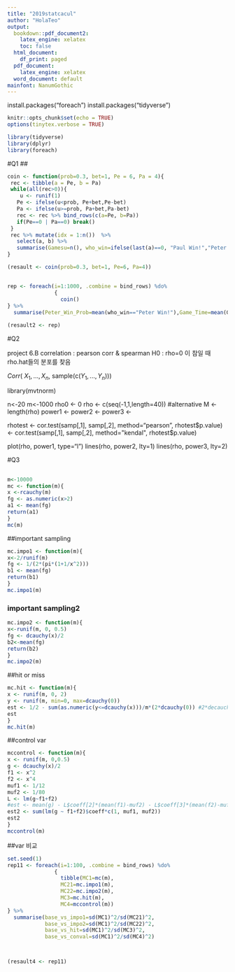 ---
title: "2019statcacul"
author: "HolaTeo"
output:
  bookdown::pdf_document2:
    latex_engine: xelatex
    toc: false
  html_document:
    df_print: paged
  pdf_document:
    latex_engine: xelatex
  word_document: default
mainfont: NanumGothic
---
install.packages("foreach")
install.packages("tidyverse")

```{r setup, include=FALSE}
knitr::opts_chunk$set(echo = TRUE)
options(tinytex.verbose = TRUE)
```

```{r Tidyverse, message=FALSE, warning=FALSE, include=FALSE}
library(tidyverse)
library(dplyr)
library(foreach)
```

#Q1
##
```{r coin}
coin <- function(prob=0.3, bet=1, Pe = 6, Pa = 4){
 rec <- tibble(a = Pe, b = Pa)
 while(all(rec>0)){
    u <- runif(1)
   Pe <- ifelse(u<prob, Pe+bet,Pe-bet)
   Pa <- ifelse(u>=prob, Pa+bet,Pa-bet)
   rec <- rec %>% bind_rows(c(a=Pe, b=Pa))
   if(Pe==0 | Pa==0) break() 
 }
 rec %>% mutate(idx = 1:n())  %>%
   select(a, b) %>% 
   summarise(Gamesu=n(), who_win=ifelse(last(a)==0, "Paul Win!","Peter Win!"), PeterMoney=mean(a))
}

(resault <- coin(prob=0.3, bet=1, Pe=6, Pa=4))
```

##
```{r coin2}

rep <- foreach(i=1:1000, .combine = bind_rows) %do%
               {
                 coin()
} %>% 
  summarise(Peter_Win_Prob=mean(who_win=="Peter Win!"),Game_Time=mean(Gamesu),Peter_Money_Mean=mean(PeterMoney))

(resault2 <- rep)
```

#Q2

project 6.B
correlation : pearson corr & spearman
H0 : rho=0 이 참일 때 rho.hat들의 분포를 찾음

$Corr($ $X_1, ... , X_n$, sample(c($Y_1,...,Y_n$)))

library(mvtnorm)

n<-20
m<-1000
rho0 <- 0
rho <- c(seq(-1,1,length=40)) #alternative
M <- length(rho)
power1 <-
power2 <-
power3 <-

rhotest <- cor.test(samp[,1], samp[,2], method="pearson", rhotest$p.value)
        <- cor.test(samp[,1], samp[,2], method="kendal", rhotest$p.value)

plot(rho, power1, type="l")
lines(rho, power2, lty=1)
lines(rho, power3, lty=2)


#Q3

##
```{r MCBase}
m<-10000
mc <- function(m){
x <-rcauchy(m)
fg <- as.numeric(x>2)
a1 <- mean(fg)
return(a1)
}
mc(m)
```

##important sampling
```{r important1}
mc.impo1 <- function(m){
x<-2/runif(m)
fg <- 1/(2*(pi*(1+1/x^2)))
b1 <- mean(fg)
return(b1)
}
mc.impo1(m)
```


### important sampling2
```{r impotant2}
mc.impo2 <- function(m){
x<-runif(m, 0, 0.5)
fg <- dcauchy(x)/2
b2<-mean(fg)
return(b2)
}
mc.impo2(m)
```


##hit or miss
```{r hit}
mc.hit <- function(m){
x <- runif(m, 0, 2)
y <- runif(m, min=0, max=dcauchy(0))
est <- 1/2 - sum(as.numeric(y<=dcauchy(x)))/m*(2*dcauchy(0)) #2*decauchy(0)은 전체 면적,sum(as.numeric(y<=dcauchy(0)))/m 은 hit한 비율
est
}
mc.hit(m)
```


##control var
```{r conval}
mccontrol <- function(m){
x <- runif(m, 0,0.5)
g <- dcauchy(x)/2
f1 <- x^2
f2 <- x^4
muf1 <- 1/12
muf2 <- 1/80
L <- lm(g~f1+f2)
#est <- mean(g) - L$coeff[2]*(mean(f1)-muf2) - L$coeff[3]*(mean(f2)-muf2)
est2 <- sum(lm(g ~ f1+f2)$coeff*c(1, muf1, muf2))
est2
}
mccontrol(m)
```

##var 비교
```{r vs_var}
set.seed(1)
rep11 <- foreach(i=1:100, .combine = bind_rows) %do%
               { 
                 tibble(MC1=mc(m),
                 MC21=mc.impo1(m),
                 MC22=mc.impo2(m),
                 MC3=mc.hit(m),
                 MC4=mccontrol(m))
} %>% 
  summarise(base_vs_impo1=sd(MC1)^2/sd(MC21)^2,
            base_vs_impo2=sd(MC1)^2/sd(MC22)^2,
            base_vs_hit=sd(MC1)^2/sd(MC3)^2,
            base_vs_conval=sd(MC1)^2/sd(MC4)^2)



(resault4 <- rep11)
```
